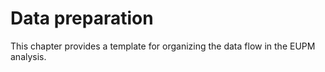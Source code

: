 # Data preparation

This chapter provides a template for organizing the data flow in the EUPM analysis.
